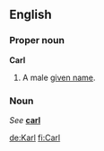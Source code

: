 ==English==
===Proper noun===
'''Carl'''

#A male [[given name]].

===Noun===
''See'' '''[[carl]]'''

[[de:Karl]]
[[fi:Carl]]